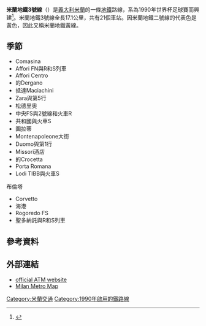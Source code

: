 '''米蘭地鐵3號線'''（{{lang-it|Linea M3}}）是[[義大利|義大利]][[米蘭|米蘭]]的一條[[米蘭地鐵|地鐵]]路線，系為1990年世界杯足球賽而興建<ref>{{cite web|title=Milano sperimenta il suo terzo metrò|date=1 May 1990|url=http://ricerca.repubblica.it/repubblica/archivio/repubblica/1990/05/01/milano-sperimenta-il-suo-terzo-metro-sara.html|publisher=Corriere della Sera|access-date=2015-10-10|archive-date=2018-10-17|archive-url=https://web.archive.org/web/20181017001940/https://ricerca.repubblica.it/repubblica/archivio/repubblica/1990/05/01/milano-sperimenta-il-suo-terzo-metro-sara.html|dead-url=no}}</ref>。米蘭地鐵3號線全長17.1公里，共有21個車站。因米蘭地鐵二號線的代表色是黃色，因此又稱米蘭地鐵黃線。
==季節==
*Comasina
*Affori FN與R和S列車
*Affori Centro
*的Dergano
*抵達Maciachini
*Zara與第5行
*松德里奧
*中央FS與2號線和火車R
*共和國與火車S
*圖拉蒂
*Montenapoleone大街
*Duomo與第1行
*Missori酒店
*的Crocetta
*Porta Romana
*Lodi TIBB與火車S
布倫塔
*Corvetto
*海港
*Rogoredo FS
*聖多納託與R和S列車

==參考資料==
{{Reflist}}
==外部連結==
*[http://www.atm-mi.it official ATM website] {{Wayback|url=http://www.atm-mi.it/ |date=20051111005652 }}
*[http://www.atm-mi.it/it/ViaggiaConNoi/Pagine/SchemaRete.aspx Milan Metro Map] {{Wayback|url=http://www.atm-mi.it/it/ViaggiaConNoi/Pagine/SchemaRete.aspx |date=20210115235118 }}
[[Category:米蘭交通|Category:米蘭交通]]
[[Category:1990年啟用的鐵路線|Category:1990年啟用的鐵路線]]